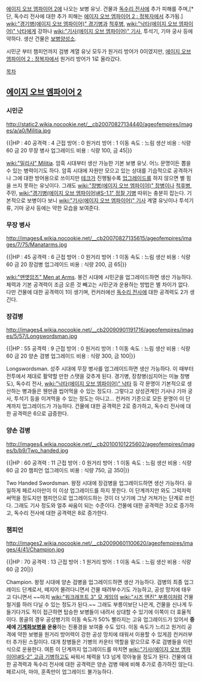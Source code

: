 [[에이지 오브 엠파이어 2]]에 나오는 보병 유닛. 건물과 [[독수리 전사]]에 추가 피해를 주며,[* 단, 독수리 전사에 대한 추가 피해는 [[에이지 오브 엠파이어 2 : 정복자]]에서 추가됨.] [[wiki:"경기병(에이지 오브 엠파이어)" 경기병]]과 [[척후병]], [[wiki:"낙타(에이지 오브 엠파이어)" 낙타]]에게 강하나 [[wiki:"기사(에이지 오브 엠파이어)" 기사]], 투석기, 기마 궁사 등에 약하다. 생산 건물은 [[보병양성소]].

시민군 부터 챔피언까지 검병 계열 유닛 모두가 원거리 방어가 0이였지만, [[에이지 오브 엠파이어 2 : 정복자]]에서 원거리 방어가 1로 올라갔다.

[[목차]]

== [[에이지 오브 엠파이어 2]] ==
=== 시민군 ===

http://static2.wikia.nocookie.net/__cb20070827134440/ageofempires/images/a/a0/Militia.jpg

{{|HP : 40
공격력 : 4
근접 방어 : 0
원거리 방어 : 1
이동 속도 : 느림
생산 비용 : 식량 60 금 20
무장 병사 업그레이드 비용 : 식량 100, 금 45|}}

[[wiki:"밀리샤" Militia]]. 암흑 시대부터 생산 가능한 기본 보병 유닛. 어느 문명이든 뽑을 수 있는 병력이기도 하다. 암흑 시대에 자원만 모으고 있는 상대를 기습적으로 공격하거나 그에 대한 방어용으로 쓰이지만 [[테크]]가 진행될수록 [[업그레이드]]를 하지 않으면 별 힘을 쓰지 못하는 유닛이다. 그래도 [[wiki:"창병(에이지 오브 엠파이어)" 창병]]이나 [[척후병]], 주민, [[wiki:"경기병(에이지 오브 엠파이어)#S-1.1" 정찰 기병]] 따위는 충분히 잡는다. 기본적으로 보병이다 보니 [[wiki:"기사(에이지 오브 엠파이어)" 기사]] 계열 유닛이나 투석기류, 기마 궁사 등에는 약한 모습을 보여준다.

=== 무장 병사 ===

http://images4.wikia.nocookie.net/__cb20070827135615/ageofempires/images/7/75/Manatarms.jpg

{{|HP : 45
공격력 : 6
근접 방어 : 0
원거리 방어 : 1
이동 속도 : 느림
생산 비용 : 식량 60 금 20
장검병 업그레이드 비용 : 식량 200, 금 65|}}

[[wiki:"맨앳암즈" Men at Arms]]. 봉건 시대에 시민군을 업그레이드하면 생산 가능하다. 체력과 기본 공격력이 조금 오른 것 빼고는 시민군과 운용하는 방법은 별 차이가 없다. 다만 건물에 대한 공격력이 1이 생기며, 컨커러에선 [[독수리 전사]]에 대한 공격력도 2가 생긴다.

=== 장검병 ===

http://images4.wikia.nocookie.net/__cb20090901191716/ageofempires/images/5/57/Longswordsman.jpg

{{|HP : 55
공격력 : 9
근접 방어 : 0
원거리 방어 : 1
이동 속도 : 느림
생산 비용 : 식량 60 금 20
양손 검병 업그레이드 비용 : 식량 300, 금 100|}}

Longswordsman. 성주 시대에 무장 병사를 업그레이드하면 생산 가능하다. 이 때부터 전투에서 제대로 활약할 만한 스탯을 갖추게 된다. 경기병, 장창병(심지어는 미늘 창병도), 독수리 전사, [[wiki:"낙타(에이지 오브 엠파이어)" 낙타]] 등 각 문명이 기본적으로 생산하는 병과들은 웬만큼 씹어먹을 수 있는 정도다. 그렇다고 상성관계인 기사나 기마 궁사, 투석기 등을 이겨먹을 수 있는 정도는 아니고... 컨커러 기준으로 모든 문명이 이 단계까지 업그레이드가 가능하다. 건물에 대한 공격력은 2로 증가하고, 독수리 전사에 대한 공격력은 6으로 급증한다.

=== 양손 검병 ===

http://images4.wikia.nocookie.net/__cb20100101225602/ageofempires/images/b/b9/Two_handed.jpg

{{|HP : 60
공격력 : 11
근접 방어 : 0
원거리 방어 : 1
이동 속도 : 느림
생산 비용 : 식량 60 금 20
챔피언 업그레이드 비용 : 식량 750, 금 350|}}

Two Handed Swordsman. 왕정 시대에 장검병을 업그레이드하면 생산 가능하다. 유일하게 페르시아만이 이 이상 업그레이드를 하지 못한다. 이 단계까지만 와도 그럭저럭 써먹을 정도지만 챔피언으로 업그레이드하는 것이 더 낫기에 그냥 거쳐가는 단계로 쓰인다. 그래도 기사 정도와 얼추 싸움이 되는 수준이다. 건물에 대한 공격력은 3으로 증가하고, 독수리 전사에 대한 공격력은 8로 증가한다.

=== 챔피언 ===

http://images2.wikia.nocookie.net/__cb20090601100620/ageofempires/images/4/41/Champion.jpg

{{|HP : 70
공격력 : 13
근접 방어 : 1
원거리 방어 : 1
이동 속도 : 느림
생산 비용 : 식량 60 금 20|}}

Champion. 왕정 시대에 양손 검병을 업그레이드하면 생산 가능하다. 검병의 최종 업그레이드 단계로서, 떼지어 몰려다니면서 건물 때려부수기도 가능하고, 공성 망치에 태우고 다니면서 ~~마치 [[wiki:"워크래프트 3" 모 게임]]의 [[wiki:"시즈 엔진" 부릉이]]처럼 건물 철거를 하러 다닐 수 있는 정도가 된다.~~ 그래도 부릉이보단 나은게, 건물을 신나게 두들기다가도 적이 접근하면 탑승한 보병들이 내려서 상대할 수 있기에 이쪽이 더 효율적이다. 몽골의 경우 공성병기의 이동 속도가 50% 빨라지는 고유 업그레이드가 있어서 '''중세에 [[기계화보병]]을 운용'''하는 진풍경을 보여줄 수도 있다. 이동 속도가 느리고 원거리 공격에 약한 보병을 원거리 방어력이 강한 공성 망치에 태워서 이용할 수 있게끔 컨커러부터 추가된 스킬이다. 대개 창병들은 기병의 카운터 역할을 맡으므로 주로 검병들을 이런 식으로 운용한다. 여튼 이 단계까지 업그레이드를 마치면 [[wiki:"기사(에이지 오브 엠파이어)#S-2" 고급 기병]]하고도 싸워서 체력을 1/3 넘게 깎아놓을 정도가 된다. 건물에 대한 공격력과 독수리 전사에 대한 공격력은 양손 검병 때에 비해 추가로 증가하진 않는다. 페르시아, 마야, 훈족만이 업그레이드 불가능하다.
